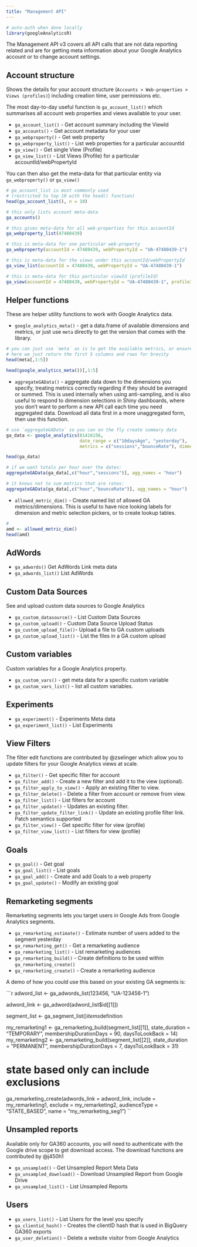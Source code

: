 ```yaml
---
title: "Management API"
---
```


```r
# auto-auth when done locally
library(googleAnalyticsR)
```

The Management API v3 covers all API calls that are not data reporting related and are for getting meta information about your Google Analytics account or to change account settings.

## Account structure

Shows the details for your account structure (`Accounts > Web-properties > Views (profiles)`) including creation time, user permissions etc.

The most day-to-day useful function is `ga_account_list()` which summarises all account web properties and views available to your user. 

* `ga_account_list()`	- Get account summary including the ViewId
* `ga_accounts()`	- Get account metadata for your user
* `ga_webproperty()` -	Get web property 
* `ga_webproperty_list()` -	List web properties for a particular accountId
* `ga_view()` - Get single View (Profile)
* `ga_view_list()` -	List Views (Profile) for a particular accountId/webPropertyId

You can then also get the meta-data for that particular entity via `ga_webproperty()` or `ga_view()`

```r
# ga_account_list is most commonly used
# (restricted to top 10 with the head() function)
head(ga_account_list(), n = 10)

# this only lists account meta-data
ga_accounts()

# this gives meta-data for all web-properties for this accountId
ga_webproperty_list(47480439)

# this is meta-data for one particular web-property
ga_webproperty(accountId = 47480439, webPropertyId = "UA-47480439-1")

# this is meta-data for the views under this accountId/webPropertyId
ga_view_list(accountId = 47480439, webPropertyId = "UA-47480439-1")

# this is meta-data for this particular viewId (profileId)
ga_view(accountId = 47480439, webPropertyId = "UA-47480439-1", profileId = 81416941)
```


## Helper functions

These are helper utility functions to work with Google Analytics data.

* `google_analytics_meta()` - get a data.frame of available dimensions and metrics, or just use `meta` directly to get the version that comes with the library.


```r
# you can just use `meta` as is to get the available metrics, or ensure an up to date version by calling the metadata API.
# here we just return the first 5 columns and rows for brevity
head(meta[,1:5])

head(google_analytics_meta())[,1:5]
```

* `aggregateGAData()` - aggregate data down to the dimensions you specify, treating metrics correctly regarding if they should be averaged or summed. This is used internally when using anti-sampling, and is also useful to respond to dimension selections in Shiny dashboards, where you don't want to perform a new API call each time you need aggregated data.  Download all data first in a more unaggregated form, then use this function.

```r
# use `aggregateGAData` so you can on the fly create summary data
ga_data <- google_analytics(81416156, 
                            date_range = c("10daysAgo", "yesterday"),
                            metrics = c("sessions","bounceRate"), dimensions = c("hour","date"))

head(ga_data)

# if we want totals per hour over the dates:
aggregateGAData(ga_data[,c("hour","sessions")], agg_names = "hour")

# it knows not to sum metrics that are rates:
aggregateGAData(ga_data[,c("hour","bounceRate")], agg_names = "hour")
```


* `allowed_metric_dim()` - Create named list of allowed GA metrics/dimensions.  This is useful to have nice looking labels for dimension and metric selection pickers, or to create lookup tables.

```r
#
amd <- allowed_metric_dim()
head(amd)
```

## AdWords

* `ga_adwords()`	Get AdWords Link meta data
* `ga_adwords_list()`	List AdWords

## Custom Data Sources

See and upload custom data sources to Google Analytics

* `ga_custom_datasource()`	- List Custom Data Sources
* `ga_custom_upload()`	- Custom Data Source Upload Status
* `ga_custom_upload_file()`- Upload a file to GA custom uploads
* `ga_custom_upload_list()` - List the files in a GA custom upload

## Custom variables

Custom variables for a Google Analytics property.

* `ga_custom_vars()` - get meta data for a specific custom variable
* `ga_custom_vars_list()` - list all custom variables.


## Experiments

* `ga_experiment()`	- Experiments Meta data
* `ga_experiment_list()`	- List Experiments

## View Filters

The filter edit functions are contributed by @zselinger which allow you to update filters for your Google Analytics views at scale. 

* `ga_filter()`	- Get specific filter for account
* `ga_filter_add()`	- Create a new filter and add it to the view (optional).
* `ga_filter_apply_to_view()`	- Apply an existing filter to view.
* `ga_filter_delete()`	- Delete a filter from account or remove from view.
* `ga_filter_list()`	- List filters for account
* `ga_filter_update()`	- Updates an existing filter.
* `ga_filter_update_filter_link()`	- Update an existing profile filter link. Patch semantics supported
* `ga_filter_view()`	- Get specific filter for view (profile)
* `ga_filter_view_list()`	- List filters for view (profile)


## Goals

* `ga_goal()` -	Get goal
* `ga_goal_list()` -	List goals
* `ga_goal_add()` - Create and add Goals to a web property
* `ga_goal_update()` - Modify an existing goal

## Remarketing segments

Remarketing segments lets you target users in Google Ads from Google Analytics segments.

* `ga_remarketing_estimate()` -	Estimate number of users added to the segment yesterday
* `ga_remarketing_get()` -	Get a remarketing audience
* `ga_remarketing_list()` -	List remarketing audiences
* `ga_remarketing_build()` - Create definitions to be used within `ga_remarketing_create()`
* `ga_remarketing_create()` - Create a remarketing audience

A demo of how you could use this based on your existing GA segments is:

```r
adword_list <- ga_adwords_list(123456, "UA-123456-1")

adword_link <- ga_adword(adword_list$id[[1]])

segment_list <- ga_segment_list()$items$definition

my_remarketing1 <- ga_remarketing_build(segment_list[[1]], 
                      state_duration = "TEMPORARY",
                      membershipDurationDays = 90, 
                      daysToLookBack = 14)
my_remarketing2 <- ga_remarketing_build(segment_list[[2]], 
                      state_duration = "PERMANENT",
                      membershipDurationDays = 7, 
                      daysToLookBack = 31)

# state based only can include exclusions
ga_remarketing_create(adwords_link = adword_link,
                     include = my_remarketing1, exclude = my_remarketing2,
                     audienceType = "STATE_BASED", name = "my_remarketing_seg1")
``

## Unsampled reports

Available only for GA360 accounts, you will need to authenticate with the Google drive scope to get download access. The download functions are contributed by @j450h1

* `ga_unsampled()` -	Get Unsampled Report Meta Data
* `ga_unsampled_download()` -	Download Unsampled Report from Google Drive
* `ga_unsampled_list()` -	List Unsampled Reports

## Users

* `ga_users_list()` -	List Users for the level you specify
* `ga_clientid_hash()` - Creates the clientID hash that is used in BigQuery GA360 exports
* `ga_user_deletion()` - Delete a website visitor from Google Analytics






